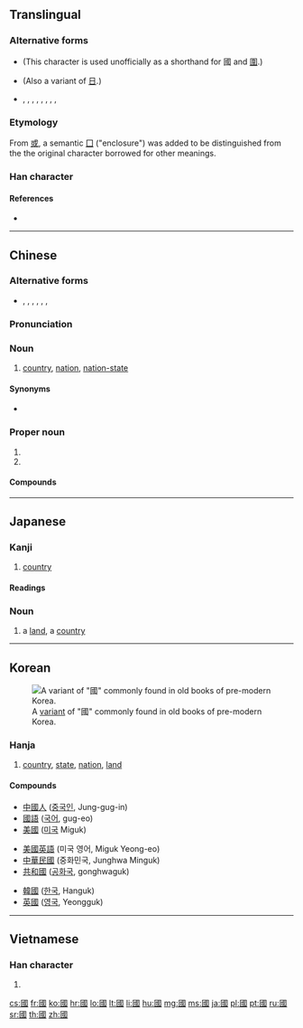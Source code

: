 {{character info/new}}

==Translingual==
{{stroke order|type=animate}}
{{stroke order|type=tanimate}}

===Alternative forms===
* {{l|mul|囗}} (This character is used unofficially as a shorthand for 國 and [[圍]].)
* {{l|mul|𡆸}} (Also a variant of [[日]].)
* {{l|mul|𡆻}}, {{l|mul|𡇎}}, {{l|mul|𡇏}}, {{l|mul|𡇕}}, {{l|mul|𡈑}}, {{l|mul|𢦾}}, {{l|mul|𢧌}}, {{l|mul|𤦒}}, {{l|mul|𤦂}}

===Etymology===
{{Han etyl}}
From [[或]], a semantic [[囗]] ("enclosure") was added to be distinguished from the the original character borrowed for other meanings.

===Han character===
{{Han char|rn=31|rad=囗|as=08|sn=11|four=60153|canj=WIRM|ids=⿴囗或}}

====References====
* {{Han ref|kx=0219.160|dkj=04798|dj=0447.090|hdz=10720.090|uh=570B|ud=22283|bh=B0EA|bd=45290}}

----

==Chinese==
{{zh-forms|s=国}}

===Alternative forms===
* {{zh-l|囯}}, {{zh-l|圀}}, {{zh-l|囶}}, {{zh-l|𡆿}}, {{zh-l|囻}}, {{zh-l|𡇅}}, {{zh-l|䆐}}

===Pronunciation===
{{zh-pron
|m=guó
|ma=y
|c=gwok3
|h=pfs=koet
|mn=kok
|w=4koq
|mc=y
|oc=y
|cat=n,pn
}}

===Noun===
{{zh-noun|mw=個}}

# {{label|zh|Beginning Mandarin|sort=guo2}} [[country]], [[nation]], [[nation-state]]

====Synonyms====
* {{sense|nation}} {{zh-l|國家}}

===Proper noun===
{{zh-proper noun}}

# {{surname|lang=zh|sort=guo2}}
# {{abbreviation of|國語|lang=zh||[[Mandarin]]}}

====Compounds====
{{der5
|{{zh-l|國寶}}
|{{zh-l|國本}}
|{{zh-l|國變}}
|{{zh-l|國標碼}}
|{{zh-l|國賓}}
|{{zh-l|國策}}
|{{zh-l|國產}}
|{{zh-l|國朝}}
|{{zh-l|國恥}}
|{{zh-l|國粹}}
|{{zh-l|國道}}
|{{zh-l|國典}}
|{{zh-l|國都}}
|{{zh-l|國度}}
|{{zh-l|國法}}
|{{zh-l|國防}}
|{{zh-l|國防軍}}
|{{zh-l|國父}}
|{{zh-l|國富兵強}}
|{{zh-l|國歌}}
|{{zh-l|國格}}
|{{zh-l|國共合作}}
|{{zh-l|國光}}
|{{zh-l|國號}}
|{{zh-l|國花}}
|{{zh-l|國畫}}
|{{zh-l|國徽}}
|{{zh-l|國會}}
|{{zh-l|國魂}}
|{{zh-l|國貨}}
|{{zh-l|國籍}}
|{{zh-l|國計民生}}
|{{zh-l|國際}}
|{{zh-l|國際筆會}}
|{{zh-l|國際裁判}}
|{{zh-l|國際單位制}}
|{{zh-l|國際兒童節}}
|{{zh-l|國際法}}
|{{zh-l|國際婦女節}}
|{{zh-l|國際歌}}
|{{zh-l|國際公法}}
|{{zh-l|國際公制}}
|{{zh-l|國際共管}}
|{{zh-l|國際慣例}}
|{{zh-l|國際互聯網}}
|{{zh-l|國際勞動節}}
|{{zh-l|國際聯盟}}
|{{zh-l|國際日期變更線}}
|{{zh-l|國際私法}}
|{{zh-l|國際象棋}}
|{{zh-l|國際音標}}
|{{zh-l|國際制}}
|{{zh-l|國際主義}}
|{{zh-l|國家}}
|{{zh-l|國家裁判}}
|{{zh-l|國家機關}}
|{{zh-l|國家壟斷資本主義}}
|{{zh-l|國家所有製}}
|{{zh-l|國家主席}}
|{{zh-l|國家資本主義}}
|{{zh-l|國交}}
|{{zh-l|國腳}}
|{{zh-l|國教}}
|{{zh-l|國界}}
|{{zh-l|國境}}
|{{zh-l|國境站}}
|{{zh-l|國君}}
|{{zh-l|國庫}}
|{{zh-l|國庫券}}
|{{zh-l|國力}}
|{{zh-l|國立}}
|{{zh-l|國聯}}
|{{zh-l|國門}}
|{{zh-l|國民}}
|{{zh-l|國民黨}}
|{{zh-l|國民革命軍}}
|{{zh-l|國民經濟}}
|{{zh-l|國民生產總值}}
|{{zh-l|國民收入}}
|{{zh-l|國難}}
|{{zh-l|國內}}
|{{zh-l|國鳥}}
|{{zh-l|國旗}}
|{{zh-l|國企}}
|{{zh-l|國情}}
|{{zh-l|國慶}}
|{{zh-l|國慶節}}
|{{zh-l|國人}}
|{{zh-l|國喪}}
|{{zh-l|國色}}
|{{zh-l|國色天香}}
|{{zh-l|國史}}
|{{zh-l|國士}}
|{{zh-l|國事}}
|{{zh-l|國事訪問}}
|{{zh-l|國勢}}
|{{zh-l|國手}}
|{{zh-l|國書}}
|{{zh-l|國術}}
|{{zh-l|國俗}}
|{{zh-l|國泰民安}}
|{{zh-l|國體}}
|{{zh-l|國土}}
|{{zh-l|國外}}
|{{zh-l|國王}}
|{{zh-l|國威}}
|{{zh-l|國文}}
|{{zh-l|國務}}
|{{zh-l|國務委員}}
|{{zh-l|國務院}}
|{{zh-l|國璽}}
|{{zh-l|國學}}
|{{zh-l|國宴}}
|{{zh-l|國藥}}
|{{zh-l|國營}}
|{{zh-l|國優}}
|{{zh-l|國有}}
|{{zh-l|國語}}
|{{zh-l|國樂}}
|{{zh-l|國運}}
|{{zh-l|國葬}}
|{{zh-l|國賊}}
|{{zh-l|國債}}
|{{zh-l|國政}}
}}

----

==Japanese==

===Kanji===
{{ja-kanji|grade=9|rs=囗08|style=ky|shin=国}}

# [[country]]

====Readings====
{{ja-readings
|on=[[こく]] (koku)
|kun=[[くに]] (kuni)
}}

===Noun===
{{ja-noun|くに|shin=国}}

# a [[land]], a [[country]]

----

==Korean==
[[File:Guo korean variant.PNG|thumb|A [[w:Variant Chinese character|variant]] of "國" commonly found in old books of pre-modern Korea.]]

===Hanja===
{{ko-hanja|hangeul=국|mr=kuk|y=kwuk|eumhun=나라|ehrv=nara|ehmr=nara|ehy=nala}}

# [[country]], [[state]], [[nation]], [[land]]

====Compounds====
{{top3}}
* [[中國人]] ([[중국인]], Jung-gug-in)
* [[國語]] ([[국어]], gug-eo)
* [[美國]] ([[미국]] Miguk)
{{mid3}}
* [[美國英語]] (미국 영어, Miguk Yeong-eo)
* [[中華民國]] (중화민국, Junghwa Minguk)
* [[共和國]] ([[공화국]], gonghwaguk)
{{mid3}}
* [[韓國]] ([[한국]], Hanguk)
* [[英國]] ([[영국]], Yeongguk)
{{bottom}}

----

==Vietnamese==

===Han character===
{{vi-hantu|[[quốc]], [[cuốc]]|rs=囗08}}

# {{defn|vi}}

[[cs:國]]
[[fr:國]]
[[ko:國]]
[[hr:國]]
[[lo:國]]
[[lt:國]]
[[li:國]]
[[hu:國]]
[[mg:國]]
[[ms:國]]
[[ja:國]]
[[pl:國]]
[[pt:國]]
[[ru:國]]
[[sr:國]]
[[th:國]]
[[zh:國]]